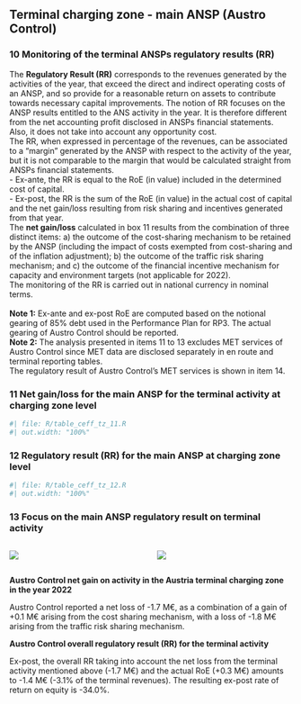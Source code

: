## Terminal charging zone  - main ANSP (Austro Control)
### 10 Monitoring of the terminal ANSPs regulatory results (RR)
The **Regulatory Result (RR)** corresponds to the revenues generated by the activities of the year, that exceed the direct and indirect operating costs of an ANSP, and so provide for a reasonable return on assets to contribute towards necessary capital improvements. The notion of RR focuses on the ANSP results entitled to the ANS activity in the year. It is therefore different from the net accounting profit disclosed in ANSPs financial statements. Also, it does not take into account any opportunity cost.<br/>The RR, when expressed in percentage of the revenues, can be associated to a “margin” generated by the ANSP with respect to the activity of the year, but it is not comparable to the margin that would be calculated straight from ANSPs financial statements.<br/> - Ex-ante, the RR is equal to the RoE (in value) included in the determined cost of capital.<br/> - Ex-post, the RR is the sum of the RoE (in value) in the actual cost of capital and the net gain/loss resulting from risk sharing and incentives generated from that year.<br/>The **net gain/loss** calculated in box 11 results from the combination of three distinct items: a) the outcome of the cost-sharing mechanism to be retained by the ANSP (including the impact of costs exempted from cost-sharing and of the inflation adjustment); b) the outcome of the traffic risk sharing mechanism; and c) the outcome of the financial incentive mechanism for capacity and environment targets (not applicable for 2022). <br/>The monitoring of the RR is carried out in national currency in nominal terms.<br/>**<br/>Note 1:** Ex-ante and ex-post RoE are computed based on the notional gearing of 85% debt used in the Performance Plan for RP3. The actual  gearing of Austro Control should be reported.<br/>**Note 2:** The analysis presented in items 11 to 13 excludes MET services of Austro Control since MET data are disclosed separately in en route and terminal reporting tables.<br/>The regulatory result of Austro Control's MET services is shown in item 14.<br/>

### 11 Net gain/loss for the main ANSP for the terminal activity at charging zone level

```r
#| file: R/table_ceff_tz_11.R
#| out.width: "100%"
```



### 12 Regulatory result (RR) for the main ANSP at charging zone level

```r
#| file: R/table_ceff_tz_12.R
#| out.width: "100%"
```



### 13 Focus on the main ANSP regulatory result on terminal activity

:::: {.columns}
  
::: {.column width="50%"}

![](images/2022/Austria/7_TRM_ATSP_1.png)

:::

::: {.column width="50%"}

![](images/2022/Austria/7_TRM_ATSP_2.png)

:::

::::
<p style = "margin-bottom: 0px;">**Austro Control net gain on activity in the Austria terminal charging zone in the year 2022**</p>

Austro Control reported a net loss of -1.7 M€, as a combination of a gain of +0.1 M€ arising from the cost sharing mechanism, with a loss of -1.8 M€ arising from the traffic risk sharing mechanism.

<p style = "margin-bottom: 0px;">**Austro Control overall regulatory result (RR) for the terminal activity**</p>

Ex-post, the overall RR taking into account the net loss from the terminal activity mentioned above (-1.7 M€) and the actual RoE (+0.3 M€) amounts to -1.4 M€ (-3.1% of the terminal revenues). The resulting ex-post rate of return on equity is -34.0%.